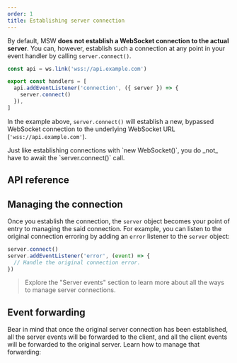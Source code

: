 ```yaml
---
order: 1
title: Establishing server connection
---
```


By default, MSW **does not establish a WebSocket connection to the actual server**. You can, however, establish such a connection at any point in your event handler by calling `server.connect()`.

```ts {5}
const api = ws.link('wss://api.example.com')

export const handlers = [
  api.addEventListener('connection', ({ server }) => {
    server.connect()
  }),
]
```

In the example above, `server.connect()` will establish a new, bypassed WebSocket connection to the underlying WebSocket URL (`'wss://api.example.com'`).


<Warning>
  Just like establishing connections with `new WebSocket()`, you do _not_ have
  to await the `server.connect()` call.
</Warning>

## API reference


<PageCard
  icon={CubeTransparentIcon}
  url="/docs/api/ws#connect"
  title="server.connect()"
  description="The `server.connect()` API reference."
/>

## Managing the connection

Once you establish the connection, the `server` object becomes your point of entry to managing the said connection. For example, you can listen to the original connection erroring by adding an `error` listener to the `server` object:

```ts {2}
server.connect()
server.addEventListener('error', (event) => {
  // Handle the original connection error.
})
```

> Explore the "Server events" section to learn more about all the ways to manage server connections.

## Event forwarding

Bear in mind that once the original server connection has been established, all the server events will be forwarded to the client, and all the client events will be forwarded to the original server. Learn how to manage that forwarding:

<PageCard
  icon={CubeTransparentIcon}
  url="/docs/websocket/server-events/server-to-client-forwarding"
  title="Server-to-client forwarding"
  description="Manage the server event forwarding."
/>

<PageCard
  icon={CubeTransparentIcon}
  url="/docs/websocket/client-events/client-to-server-forwarding"
  title="Client-to-server forwarding"
  description="Manage the client event forwarding."
/>
